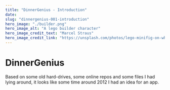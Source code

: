 ```yaml
---
title: "DinnerGenius - Introduction"
date: 
slug: "dinnergenius-001-introduction"
hero_image: "./builder.png"
hero_image_alt: "A lego builder character"
hero_image_credit_text: "Marcel Straus"
hero_image_credit_link: "https://unsplash.com/photos/lego-minifig-on-white-surface-rxGN4Z6wN5s"
---
```


DinnerGenius
=====================

Based on some old hard-drives, some online repos and some files I had lying around, it looks like some time around 2012 I had an idea for an app. 